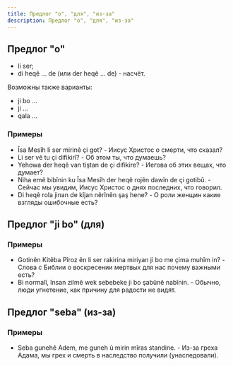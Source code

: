 ```yaml
---
title: Предлог "о", "для", "из-за"
description: Предлог "о", "для", "из-за"
---
```


## Предлог "о"
* li ser;
* di heqê ... de (или der heqê ... de) - насчёт.

Возможны также варианты:
* ji bo ...
* ji ...
* qala ...

### Примеры
* Îsa Mesîh li ser mirinê çi got? - Иисус Христос о смерти, что сказал?
* Li ser vê tu çi difikirî? - Об этом ты, что думаешь?
* Yehowa der heqê van tiştan de çi difikire? - Иегова об этих вещах, что думает?
* Niha emê bibînin ku Îsa Mesîh der heqê rojên dawîn de çi gotibû. - Сейчас мы увидим, Иисус Христос о днях последних, что говорил.
* Di heqê rola jinan de kîjan nêrînên şaş hene? - О роли женщин какие взгляды ошибочные есть?

## Предлог "ji bo" (для)
### Примеры
* Gotinên Kitêba Pîroz ên li ser rakirina miriyan ji bo me çima muhîm in? - Слова с Библии о воскресении мертвых для нас почему важными есть?
* Bi normalî, însan zilmê wek sebebeke ji bo şabûnê nabînin. - Обычно, люди угнетение, как причину для радости не видят.

## Предлог "seba" (из-за)
### Примеры
* Seba gunehê Adem, me guneh û mirin mîras standine. - Из-за греха Адама, мы грех и смерть в наследство получили (унаследовали).